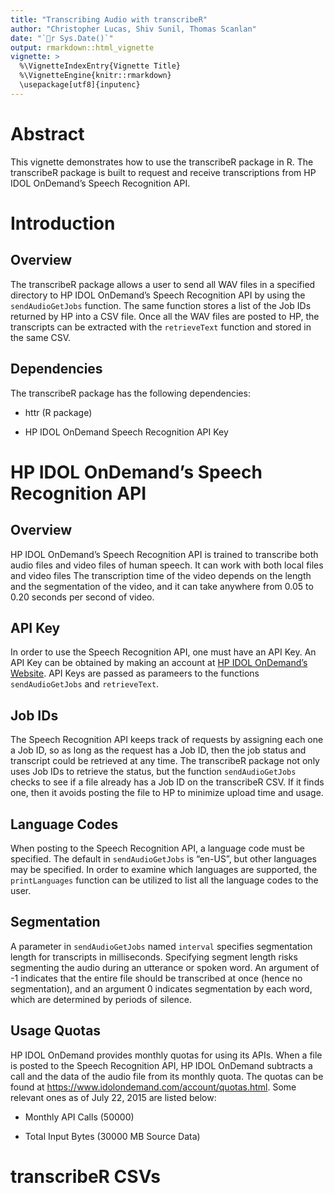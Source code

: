 ```yaml
---
title: "Transcribing Audio with transcribeR"
author: "Christopher Lucas, Shiv Sunil, Thomas Scanlan"
date: "`r Sys.Date()`"
output: rmarkdown::html_vignette
vignette: >
  %\VignetteIndexEntry{Vignette Title}
  %\VignetteEngine{knitr::rmarkdown}
  \usepackage[utf8]{inputenc}
---
```

# Abstract

This vignette demonstrates how to use the transcribeR package in R. The transcribeR package is built to request and receive transcriptions from HP IDOL OnDemand's Speech Recognition API.

# Introduction

## Overview

The transcribeR package allows a user to send all WAV files in a specified directory to HP IDOL OnDemand's Speech Recognition API by using the `sendAudioGetJobs` function. The same function stores a list of the Job IDs returned by HP into a CSV file. Once all the WAV files are posted to HP, the transcripts can be extracted with the `retrieveText` function and stored in the same CSV.

## Dependencies

The transcribeR package has the following dependencies:

* httr (R package)

* HP IDOL OnDemand Speech Recognition API Key

# HP IDOL OnDemand's Speech Recognition API

## Overview

HP IDOL OnDemand's Speech Recognition API is trained to transcribe both audio files and video files of human speech. It can work with both local files and video files The transcription time of the video depends on the length and the segmentation of the video, and it can take anywhere from 0.05 to 0.20 seconds per second of video.

## API Key

In order to use the Speech Recognition API, one must have an API Key. An API Key can be obtained by making an account at [HP IDOL OnDemand's Website](<https://www.idolondemand.com/signup.html>). API Keys are passed as parameers to the functions `sendAudioGetJobs` and `retrieveText`.

## Job IDs

The Speech Recognition API keeps track of requests by assigning each one a Job ID, so as long as the request has a Job ID, then the job status and transcript could be retrieved at any time. The transcribeR package not only uses Job IDs to retrieve the status, but the function `sendAudioGetJobs` checks to see if a file already has a Job ID on the transcribeR CSV. If it finds one, then it avoids posting the file to HP to minimize upload time and usage.

## Language Codes

When posting to the Speech Recognition API, a language code must be specified. The default in `sendAudioGetJobs` is "en-US", but other languages may be specified. In order to examine which languages are supported, the `printLanguages` function can be utilized to list all the language codes to the user.

## Segmentation

A parameter in `sendAudioGetJobs` named `interval` specifies segmentation length for transcripts in milliseconds. Specifying segment length risks segmenting the audio during an utterance or spoken word. An argument of -1 indicates that the entire file should be transcribed at once (hence no segmentation), and an argument 0 indicates segmentation by each word, which are determined by periods of silence.

## Usage Quotas

HP IDOL OnDemand provides monthly quotas for using its APIs. When a file is posted to the Speech Recognition API, HP IDOL OnDemand subtracts a call and the data of the audio file from its monthly quota. The quotas can be found at <https://www.idolondemand.com/account/quotas.html>. Some relevant ones as of July 22, 2015 are listed below:

* Monthly API Calls (50000)

* Total Input Bytes (30000 MB Source Data)

# transcribeR CSVs
